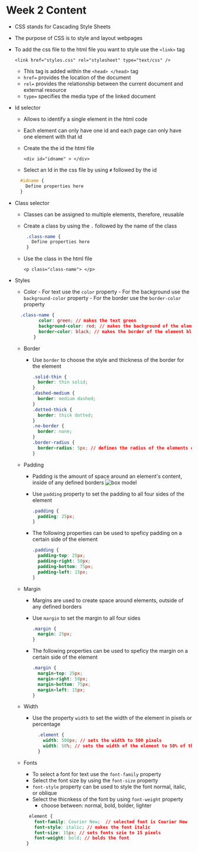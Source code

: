 # Week 2 Content

- CSS stands for Cascading Style Sheets

- The purpose of CSS is to style and layout webpages

- To add the css file to the html file you want to style use the `<link>` tag

  `<link href="styles.css" rel="stylesheet" type="text/css" /> `

  - This tag is added within the `<head> </head>` tag
  - `href=` provides the location of the document
  - `rel=` provides the relationship between the current document and external resource
  - `type=` specifies the media type of the linked document

- Id selector

  - Allows to identify a single element in the html code
  - Each element can only have one id and each page can only have one element with that id
  - Create the the id the html file

    `<div id="idname" > </div>`

  - Select an Id in the css file by using `#` followed by the id

  ```css
    #idname {
      Define properties here
    }
  ```

- Class selector

  - Classes can be assigned to multiple elements, therefore, reusable
  - Create a class by using the `.` followed by the name of the class

    ```css
     .class-name {
       Define properties here
     }
    ```

  - Use the class in the html file

    `<p class="class-name"> </p>`

- Styles

  - Color - For text use the `color` property - For the background use the `background-color` property - For the border use the `border-color` property

  ```css
    .class-name {
           color: green; // makes the text green
           background-color: red; // makes the background of the element red
           border-color: black; // makes the border of the element black
         }
  ```

  - Border

    - Use `border` to choose the style and thickness of the border for the element

      ```css
      .solid-thin {
        border: thin solid;
      }
      .dashed-medium {
        border: medium dashed;
      }
      .dotted-thick {
        border: thick dotted;
      }
      .no-border {
        border: none;
      }
      .border-radius {
        border-radius: 5px; // defines the radius of the elements corners
      }
      ```

  - Padding

    - Padding is the amount of space around an element's content, inside of any defined borders
      ![box model](/images/box-model.png "box model")
    - Use `padding` property to set the padding to all four sides of the element
      ```css
      .padding {
        padding: 25px;
      }
      ```
    - The following properties can be used to speficy padding on a certain side of the element

      ```css
      .padding {
        padding-top: 25px;
        padding-right: 50px;
        padding-bottom: 75px;
        padding-left: 15px;
      }
      ```

  - Margin

    - Margins are used to create space around elements, outside of any defined borders
    - Use `margin` to set the margin to all four sides
      ```css
      .margin {
        margin: 25px;
      }
      ```
    - The following properties can be used to speficy the margin on a certain side of the element

      ```css
      .margin {
        margin-top: 25px;
        margin-right: 50px;
        margin-bottom: 75px;
        margin-left: 15px;
      }
      ```

  - Width

    - Use the property `width` to set the width of the element in pixels or percentage

      ```css
        .element {
          width: 500px; // sets the width to 500 pixels
          width: 50%; // sets the width of the element to 50% of the parent element
        }

      ```

  - Fonts

    - To select a font for text use the `font-family` property
    - Select the font size by using the `font-size` property
    - `font-style` property can be used to style the font normal, italic, or oblique
    - Select the thicnkess of the font by using `font-weight` property
      - choose between: normal, bold, bolder, lighter

    ```css
      element {
        font-family: Courier New;  // selected font is Courier New
        font-style: italic; // makes the font italic
        font-size: 15px; // sets fonts szie to 15 pixels
        font-weight: bold; // bolds the font
     }
    ```
